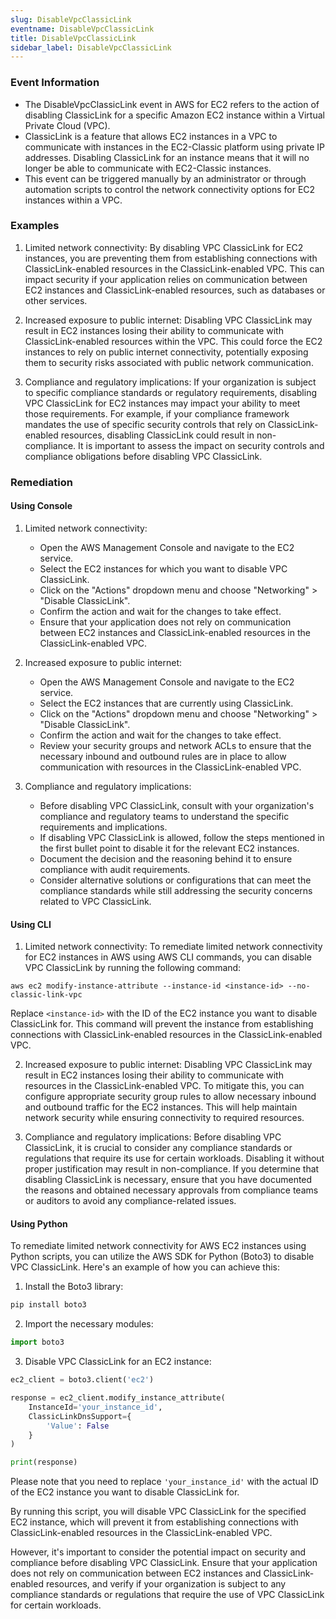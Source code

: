 ```yaml
--- 
slug: DisableVpcClassicLink
eventname: DisableVpcClassicLink
title: DisableVpcClassicLink
sidebar_label: DisableVpcClassicLink
---
```

                       
### Event Information

- The DisableVpcClassicLink event in AWS for EC2 refers to the action of disabling ClassicLink for a specific Amazon EC2 instance within a Virtual Private Cloud (VPC).
- ClassicLink is a feature that allows EC2 instances in a VPC to communicate with instances in the EC2-Classic platform using private IP addresses. Disabling ClassicLink for an instance means that it will no longer be able to communicate with EC2-Classic instances.
- This event can be triggered manually by an administrator or through automation scripts to control the network connectivity options for EC2 instances within a VPC.


### Examples

1. Limited network connectivity: By disabling VPC ClassicLink for EC2 instances, you are preventing them from establishing connections with ClassicLink-enabled resources in the ClassicLink-enabled VPC. This can impact security if your application relies on communication between EC2 instances and ClassicLink-enabled resources, such as databases or other services.

2. Increased exposure to public internet: Disabling VPC ClassicLink may result in EC2 instances losing their ability to communicate with ClassicLink-enabled resources within the VPC. This could force the EC2 instances to rely on public internet connectivity, potentially exposing them to security risks associated with public network communication.

3. Compliance and regulatory implications: If your organization is subject to specific compliance standards or regulatory requirements, disabling VPC ClassicLink for EC2 instances may impact your ability to meet those requirements. For example, if your compliance framework mandates the use of specific security controls that rely on ClassicLink-enabled resources, disabling ClassicLink could result in non-compliance. It is important to assess the impact on security controls and compliance obligations before disabling VPC ClassicLink.

### Remediation

#### Using Console

1. Limited network connectivity:
   - Open the AWS Management Console and navigate to the EC2 service.
   - Select the EC2 instances for which you want to disable VPC ClassicLink.
   - Click on the "Actions" dropdown menu and choose "Networking" > "Disable ClassicLink".
   - Confirm the action and wait for the changes to take effect.
   - Ensure that your application does not rely on communication between EC2 instances and ClassicLink-enabled resources in the ClassicLink-enabled VPC.

2. Increased exposure to public internet:
   - Open the AWS Management Console and navigate to the EC2 service.
   - Select the EC2 instances that are currently using ClassicLink.
   - Click on the "Actions" dropdown menu and choose "Networking" > "Disable ClassicLink".
   - Confirm the action and wait for the changes to take effect.
   - Review your security groups and network ACLs to ensure that the necessary inbound and outbound rules are in place to allow communication with resources in the ClassicLink-enabled VPC.

3. Compliance and regulatory implications:
   - Before disabling VPC ClassicLink, consult with your organization's compliance and regulatory teams to understand the specific requirements and implications.
   - If disabling VPC ClassicLink is allowed, follow the steps mentioned in the first bullet point to disable it for the relevant EC2 instances.
   - Document the decision and the reasoning behind it to ensure compliance with audit requirements.
   - Consider alternative solutions or configurations that can meet the compliance standards while still addressing the security concerns related to VPC ClassicLink.

#### Using CLI

1. Limited network connectivity: To remediate limited network connectivity for EC2 instances in AWS using AWS CLI commands, you can disable VPC ClassicLink by running the following command:

```
aws ec2 modify-instance-attribute --instance-id <instance-id> --no-classic-link-vpc
```

Replace `<instance-id>` with the ID of the EC2 instance you want to disable ClassicLink for. This command will prevent the instance from establishing connections with ClassicLink-enabled resources in the ClassicLink-enabled VPC.

2. Increased exposure to public internet: Disabling VPC ClassicLink may result in EC2 instances losing their ability to communicate with resources in the ClassicLink-enabled VPC. To mitigate this, you can configure appropriate security group rules to allow necessary inbound and outbound traffic for the EC2 instances. This will help maintain network security while ensuring connectivity to required resources.

3. Compliance and regulatory implications: Before disabling VPC ClassicLink, it is crucial to consider any compliance standards or regulations that require its use for certain workloads. Disabling it without proper justification may result in non-compliance. If you determine that disabling ClassicLink is necessary, ensure that you have documented the reasons and obtained necessary approvals from compliance teams or auditors to avoid any compliance-related issues.

#### Using Python

To remediate limited network connectivity for AWS EC2 instances using Python scripts, you can utilize the AWS SDK for Python (Boto3) to disable VPC ClassicLink. Here's an example of how you can achieve this:

1. Install the Boto3 library:
```python
pip install boto3
```

2. Import the necessary modules:
```python
import boto3
```

3. Disable VPC ClassicLink for an EC2 instance:
```python
ec2_client = boto3.client('ec2')

response = ec2_client.modify_instance_attribute(
    InstanceId='your_instance_id',
    ClassicLinkDnsSupport={
        'Value': False
    }
)

print(response)
```

Please note that you need to replace `'your_instance_id'` with the actual ID of the EC2 instance you want to disable ClassicLink for.

By running this script, you will disable VPC ClassicLink for the specified EC2 instance, which will prevent it from establishing connections with ClassicLink-enabled resources in the ClassicLink-enabled VPC.

However, it's important to consider the potential impact on security and compliance before disabling VPC ClassicLink. Ensure that your application does not rely on communication between EC2 instances and ClassicLink-enabled resources, and verify if your organization is subject to any compliance standards or regulations that require the use of VPC ClassicLink for certain workloads.


 